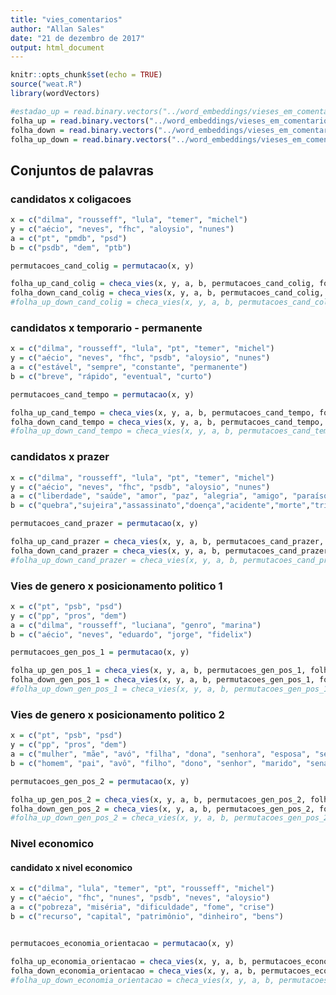 ```yaml
---
title: "vies_comentarios"
author: "Allan Sales"
date: "21 de dezembro de 2017"
output: html_document
---
```


```r
knitr::opts_chunk$set(echo = TRUE)
source("weat.R")
library(wordVectors)
```

```r
#estadao_up = read.binary.vectors("../word_embeddings/vieses_em_comentarios/embeddings/estadao_thumbs_up.bin")
folha_up = read.binary.vectors("../word_embeddings/vieses_em_comentarios/embeddings/folha_thumbs_up.bin")
folha_down = read.binary.vectors("../word_embeddings/vieses_em_comentarios/embeddings/folha_thumbs_down.bin")
folha_up_down = read.binary.vectors("../word_embeddings/vieses_em_comentarios/embeddings/folha_thumbs_up_down.bin")
```

## Conjuntos de palavras
### candidatos x coligacoes
```r
x = c("dilma", "rousseff", "lula", "temer", "michel")
y = c("aécio", "neves", "fhc", "aloysio", "nunes")
a = c("pt", "pmdb", "psd") 
b = c("psdb", "dem", "ptb")

permutacoes_cand_colig = permutacao(x, y)

folha_up_cand_colig = checa_vies(x, y, a, b, permutacoes_cand_colig, folha_up)
folha_down_cand_colig = checa_vies(x, y, a, b, permutacoes_cand_colig, folha_down)
#folha_up_down_cand_colig = checa_vies(x, y, a, b, permutacoes_cand_colig, folha_up_down)
```

### candidatos x temporario - permanente
```r
x = c("dilma", "rousseff", "lula", "pt", "temer", "michel")
y = c("aécio", "neves", "fhc", "psdb", "aloysio", "nunes")
a = c("estável", "sempre", "constante", "permanente")
b = c("breve", "rápido", "eventual", "curto")

permutacoes_cand_tempo = permutacao(x, y)

folha_up_cand_tempo = checa_vies(x, y, a, b, permutacoes_cand_tempo, folha_up)
folha_down_cand_tempo = checa_vies(x, y, a, b, permutacoes_cand_tempo, folha_down)
#folha_up_down_cand_tempo = checa_vies(x, y, a, b, permutacoes_cand_tempo, folha_up_down)
```

### candidatos x prazer
```r
x = c("dilma", "rousseff", "lula", "pt", "temer", "michel")
y = c("aécio", "neves", "fhc", "psdb", "aloysio", "nunes")
a = c("liberdade", "saúde", "amor", "paz", "alegria", "amigo", "paraíso", "prazer", "honesto", "sorte", "diploma", "presente", "honra", "milagre", "família", "felicidade", "céu", "férias")
b = c("quebra","sujeira","assassinato","doença","acidente","morte","tristeza","veneno","assalto","desastre","ódio","tragédia","bomba","cadeia","pobreza","feio","maldade","podre")

permutacoes_cand_prazer = permutacao(x, y)

folha_up_cand_prazer = checa_vies(x, y, a, b, permutacoes_cand_prazer, folha_up)
folha_down_cand_prazer = checa_vies(x, y, a, b, permutacoes_cand_prazer, folha_down)
#folha_up_down_cand_prazer = checa_vies(x, y, a, b, permutacoes_cand_prazer, folha_up_down)
```

### Vies de genero x posicionamento politico 1
```r
x = c("pt", "psb", "psd")
y = c("pp", "pros", "dem")
a = c("dilma", "rousseff", "luciana", "genro", "marina")
b = c("aécio", "neves", "eduardo", "jorge", "fidelix")

permutacoes_gen_pos_1 = permutacao(x, y)

folha_up_gen_pos_1 = checa_vies(x, y, a, b, permutacoes_gen_pos_1, folha_up)
folha_down_gen_pos_1 = checa_vies(x, y, a, b, permutacoes_gen_pos_1, folha_down)
#folha_up_down_gen_pos_1 = checa_vies(x, y, a, b, permutacoes_gen_pos_1, folha_up_down)
```

### Vies de genero x posicionamento politico 2
```r
x = c("pt", "psb", "psd")
y = c("pp", "pros", "dem")
a = c("mulher", "mãe", "avó", "filha", "dona", "senhora", "esposa", "senadora", "presidenta")
b = c("homem", "pai", "avô", "filho", "dono", "senhor", "marido", "senador", "presidente")

permutacoes_gen_pos_2 = permutacao(x, y)

folha_up_gen_pos_2 = checa_vies(x, y, a, b, permutacoes_gen_pos_2, folha_up)
folha_down_gen_pos_2 = checa_vies(x, y, a, b, permutacoes_gen_pos_2, folha_down)
#folha_up_down_gen_pos_2 = checa_vies(x, y, a, b, permutacoes_gen_pos_2, folha_up_down)
```

### Nivel economico
#### candidato x nivel economico
```r
x = c("dilma", "lula", "temer", "pt", "rousseff", "michel")
y = c("aécio", "fhc", "nunes", "psdb", "neves", "aloysio")
a = c("pobreza", "miséria", "dificuldade", "fome", "crise")
b = c("recurso", "capital", "patrimônio", "dinheiro", "bens")


permutacoes_economia_orientacao = permutacao(x, y)

folha_up_economia_orientacao = checa_vies(x, y, a, b, permutacoes_economia_orientacao, folha_up)
folha_down_economia_orientacao = checa_vies(x, y, a, b, permutacoes_economia_orientacao, folha_down)
#folha_up_down_economia_orientacao = checa_vies(x, y, a, b, permutacoes_economia_orientacao, folha_up_down)
```